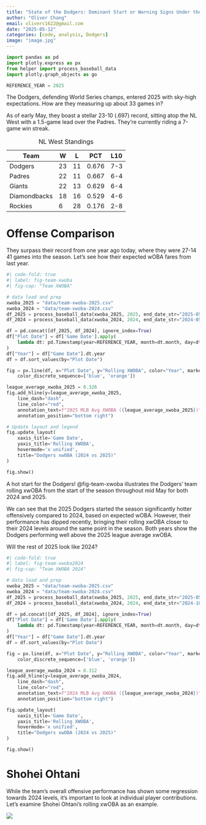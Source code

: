 ```yaml
---
title: "State of the Dodgers: Dominant Start or Warning Signs Under the Surface? (Mid May 2025 Check-in)"
author: "Oliver Chang"
email: oliverc1622@gmail.com
date: "2025-05-12"
categories: [code, analysis, Dodgers]
image: "image.jpg"
---
```


```python
import pandas as pd
import plotly.express as px
from helper import process_baseball_data
import plotly.graph_objects as go

REFERENCE_YEAR = 2025
```

The Dodgers, defending World Series champs, entered 2025 with sky-high expectations. How are they measuring up about 33 games in?

As of early May, they boast a stellar 23-10 (.697) record, sitting atop the NL West with a 1.5-game lead over the Padres. They're currently riding a 7-game win streak.

| Team | W | L | PCT | L10 |
|---------|-----|------|------|------|
| Dodgers |  23 | 11 |  0.676   | 7-3
| Padres     | 22  |   11 |  0.667   | 6-4
| Giants       | 22    |  13 |   0.629    | 6-4
| Diamondbacks       | 18    |  16 |   0.529    | 4-6
| Rockies       | 6    |  28 |   0.176    | 2-8

: NL West Standings

# Offense Comparison

They surpass their record from one year ago today, where they were 27-14 41 games into the season. Let's see how their expected wOBA fares from last year. 

```python
#| code-fold: true
#| label: fig-team-xwoba
#| fig-cap: "Team XWOBA"

# data load and prep
xwoba_2025 = "data/team-xwoba-2025.csv"
xwoba_2024 = "data/team-xwoba-2024.csv"
df_2025 = process_baseball_data(xwoba_2025, 2025, end_date_str="2025-05-03")
df_2024 = process_baseball_data(xwoba_2024, 2024, end_date_str="2024-05-03")

df = pd.concat([df_2025, df_2024], ignore_index=True)
df["Plot Date"] = df['Game Date'].apply(
    lambda dt: pd.Timestamp(year=REFERENCE_YEAR, month=dt.month, day=dt.day)
)
df["Year"] = df["Game Date"].dt.year
df = df.sort_values(by="Plot Date")

fig = px.line(df, x="Plot Date", y="Rolling XWOBA", color="Year", markers=True,
    color_discrete_sequence=['blue', 'orange'])

league_average_xwoba_2025 = 0.326
fig.add_hline(y=league_average_xwoba_2025,
    line_dash="dash",
    line_color="red",
    annotation_text=f"2025 MLB Avg XWOBA ({league_average_xwoba_2025})",
    annotation_position="bottom right")

# Update layout and legend
fig.update_layout(
    xaxis_title='Game Date',
    yaxis_title='Rolling XWOBA',
    hovermode='x unified',
    title="Dodgers xwOBA (2024 vs 2025)"
)

fig.show()
```

A hot start for the Dodgers! @fig-team-xwoba illustrates the Dodgers' team rolling xwOBA from the start of the season throughout mid May for both 2024 and 2025.

We can see that the 2025 Dodgers started the season significantly hotter offensively compared to 2024, based on expected wOBA. However, their performance has dipped recently, bringing their rolling xwOBA closer to their 2024 levels around the same point in the season. Both years show the Dodgers performing well above the 2025 league average xwOBA.

Will the rest of 2025 look like 2024?

```python
#| code-fold: true
#| label: fig-team-xwoba2024
#| fig-cap: "Team XWOBA 2024"

# data load and prep
xwoba_2025 = "data/team-xwoba-2025.csv"
xwoba_2024 = "data/team-xwoba-2024.csv"
df_2025 = process_baseball_data(xwoba_2025, 2025, end_date_str="2025-05-03")
df_2024 = process_baseball_data(xwoba_2024, 2024, end_date_str="2024-10-01")

df = pd.concat([df_2025, df_2024], ignore_index=True)
df["Plot Date"] = df['Game Date'].apply(
    lambda dt: pd.Timestamp(year=REFERENCE_YEAR, month=dt.month, day=dt.day)
)
df["Year"] = df["Game Date"].dt.year
df = df.sort_values(by="Plot Date")

fig = px.line(df, x="Plot Date", y="Rolling XWOBA", color="Year", markers=True,
    color_discrete_sequence=['blue', 'orange'])

league_average_xwoba_2024 = 0.312
fig.add_hline(y=league_average_xwoba_2024,
    line_dash="dash",
    line_color="red",
    annotation_text=f"2024 MLB Avg XWOBA ({league_average_xwoba_2024})",
    annotation_position="bottom right")

fig.update_layout(
    xaxis_title='Game Date',
    yaxis_title='Rolling XWOBA',
    hovermode='x unified',
    title="Dodgers xwOBA (2024 vs 2025)"
)

fig.show()
```

# Shohei Ohtani

While the team's overall offensive performance has shown some regression towards 2024 levels, it's important to look at individual player contributions. Let's examine Shohei Ohtani's rolling xwOBA as an example.

![](ohtani-rolling-xwoba.png)


